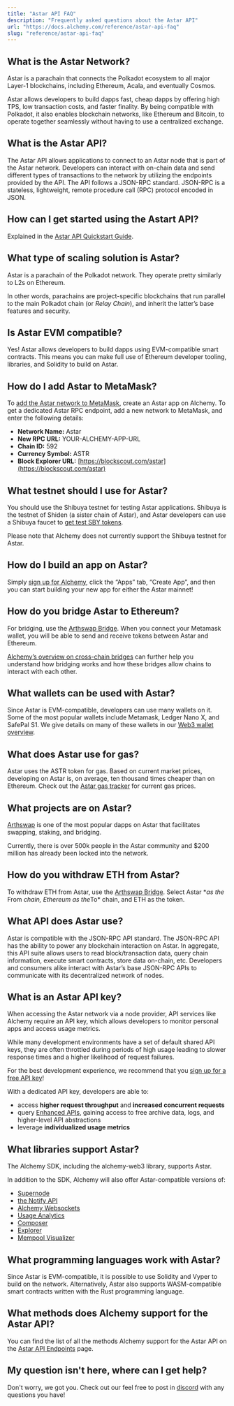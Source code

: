 ```yaml
---
title: "Astar API FAQ"
description: "Frequently asked questions about the Astar API"
url: "https://docs.alchemy.com/reference/astar-api-faq"
slug: "reference/astar-api-faq"
---
```


## What is the Astar Network?

Astar is a parachain that connects the Polkadot ecosystem to all major Layer-1 blockchains, including Ethereum, Acala, and eventually Cosmos.

Astar allows developers to build dapps fast, cheap dapps by offering high TPS, low transaction costs, and faster finality. By being compatible with Polkadot, it also enables blockchain networks, like Ethereum and Bitcoin, to operate together seamlessly without having to use a centralized exchange.

## What is the Astar API?

The Astar API allows applications to connect to an Astar node that is part of the Astar network. Developers can interact with on-chain data and send different types of transactions to the network by utilizing the endpoints provided by the API. The API follows a JSON-RPC standard. JSON-RPC is a stateless, lightweight, remote procedure call (RPC) protocol encoded in JSON.

## How can I get started using the Astart API?

Explained in the [Astar API Quickstart Guide](/reference/astar-api-quickstart#getting-started-instructions).

## What type of scaling solution is Astar?

Astar is a parachain of the Polkadot network. They operate pretty similarly to L2s on Ethereum.

In other words, parachains are project-specific blockchains that run parallel to the main Polkadot chain (or *Relay Chain*), and inherit the latter’s base features and security.

## Is Astar EVM compatible?

Yes! Astar allows developers to build dapps using EVM-compatible smart contracts. This means you can make full use of Ethereum developer tooling, libraries, and Solidity to build on Astar.

## How do I add Astar to MetaMask?

To [add the Astar network to MetaMask](/docs/how-to-add-alchemy-rpc-endpoints-to-metamask), create an Astar app on Alchemy. To get a dedicated Astar RPC endpoint, add a new network to MetaMask, and enter the following details:

* **Network Name:** Astar
* **New RPC URL:** YOUR-ALCHEMY-APP-URL
* **Chain ID:** 592
* **Currency Symbol:** ASTR
* **Block Explorer URL:** [https://blockscout.com/astar](https://blockscout.com/astar)

## What testnet should I use for Astar?

You should use the Shibuya testnet for testing Astar applications. Shibuya is the testnet of Shiden (a sister chain of Astar), and Astar developers can use a Shibuya faucet to [get test SBY tokens](https://docs.astar.network/docs/quickstart/faucet).

<Warning>
  Please note that Alchemy does not currently support the Shibuya testnet for Astar.
</Warning>

## How do I build an app on Astar?

Simply [sign up for Alchemy](https://www.alchemy.com/astar/?a=0c97587fe8), click the “Apps” tab, “Create App”, and then you can start building your new app for either the Astar mainnet!

## How do you bridge Astar to Ethereum?

For bridging, use the [Arthswap Bridge](https://cbridge.celer.network/1/10/DF). When you connect your Metamask wallet, you will be able to send and receive tokens between Astar and Ethereum.

[Alchemy’s overview on cross-chain bridges](https://alchemy.com/overviews/cross-chain-bridges) can further help you understand how bridging works and how these bridges allow chains to interact with each other.

## What wallets can be used with Astar?

Since Astar is EVM-compatible, developers can use many wallets on it. Some of the most popular wallets include Metamask, Ledger Nano X, and SafePal S1. We give details on many of these wallets in our [Web3 wallet overview](https://www.alchemy.com/web3-wallets-overview).

## What does Astar use for gas?

Astar uses the ASTR token for gas. Based on current market prices, developing on Astar is, on average, ten thousand times cheaper than on Ethereum. Check out the [Astar gas tracker](https://blockscout.com/astar) for current gas prices.

## What projects are on Astar?

[Arthswap](https://app.arthswap.org/#/swap) is one of the most popular dapps on Astar that facilitates swapping, staking, and bridging.

Currently, there is over 500k people in the Astar community and $200 million has already been locked into the network.

## How do you withdraw ETH from Astar?

To withdraw ETH from Astar, use the [Arthswap Bridge](https://cbridge.celer.network/1/10/DF). Select Astar \**as the* From  *chain, Ethereum as the*To\* chain, and ETH as the token.

## What API does Astar use?

Astar is compatible with the JSON-RPC API standard. The JSON-RPC API has the ability to power any blockchain interaction on Astar. In aggregate, this API suite allows users to read block/transaction data, query chain information, execute smart contracts, store data on-chain, etc. Developers and consumers alike interact with Astar’s base JSON-RPC APIs to communicate with its decentralized network of nodes.

## What is an Astar API key?

When accessing the Astar network via a node provider, API services like Alchemy require an API key, which allows developers to monitor personal apps and access usage metrics.

While many development environments have a set of default shared API keys, they are often throttled during periods of high usage leading to slower response times and a higher likelihood of request failures.

For the best development experience, we recommend that you [sign up for a free API key](https://alchemy.com/?a=0c97587fe8)!

With a dedicated API key, developers are able to:

* access **higher request throughput** and **increased concurrent requests**
* query [Enhanced APIs](/reference/enhanced-apis-overview), gaining access to free archive data, logs, and higher-level API abstractions
* leverage **individualized usage metrics**

## What libraries support Astar?

The Alchemy SDK, including the alchemy-web3 library, supports Astar.

In addition to the SDK, Alchemy will also offer Astar-compatible versions of:

* [Supernode](/docs/alchemy-supernode)
* [the Notify API](https://docs.alchemy.com/alchemy/enhanced-apis/notify-api)
* [Alchemy Websockets](https://docs.alchemy.com/alchemy/sdk/alchemy-sdk-quickstart#alchemy-websockets)
* [Usage Analytics](https://docs.alchemy.com/alchemy/introduction/core-products/alchemy-monitor#usage-analytics)
* [Composer](https://docs.alchemy.com/alchemy/introduction/core-products/alchemy-build#composer)
* [Explorer](https://docs.alchemy.com/alchemy/introduction/core-products/alchemy-build#explorer)
* [Mempool Visualizer](https://docs.alchemy.com/alchemy/introduction/core-products/alchemy-build#mempool-visualizer)

## What programming languages work with Astar?

Since Astar is EVM-compatible, it is possible to use Solidity and Vyper to build on the network. Alternatively, Astar also supports WASM-compatible smart contracts written with the Rust programming language.

## What methods does Alchemy support for the Astar API?

You can find the list of all the methods Alchemy support for the Astar API on the [Astar API Endpoints](/reference/astar-api-endpoints) page.

## My question isn't here, where can I get help?

Don't worry, we got you. Check out our feel free to post in [discord](https://alchemy.com/discord) with any questions you have!
